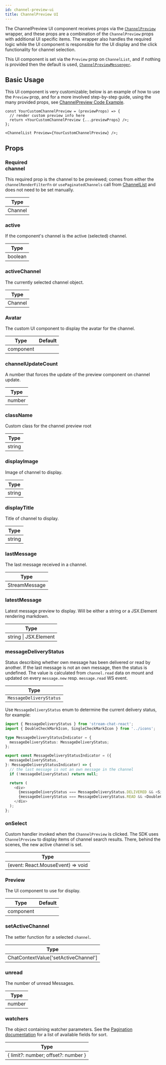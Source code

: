 ```yaml
---
id: channel-preview-ui
title: ChannelPreview UI
---
```



The ChannelPreview UI component receives props via the [`ChannelPreview`](./channel-preview.mdx) wrapper, and
these props are a combination of the `ChannelPreview` props with additional UI specific items. The wrapper also handles the required logic
while the UI component is responsible for the UI display and the click functionality for channel selection.

This UI component is set via the `Preview` prop on `ChannelList`, and if nothing is provided then the default is used, [`ChannelPreviewMessenger`](https://github.com/GetStream/stream-chat-react/blob/master/src/components/ChannelPreview/ChannelPreviewMessenger.tsx).

## Basic Usage

This UI component is very customizable; below is an example of how to use the `Preview` prop, and for a more involved step-by-step guide, using the many provided props,
see [ChannelPreview Code Example](../../guides/customization/channel-list-preview.mdx#the-preview-prop-component).

```tsx
const YourCustomChannelPreview = (previewProps) => {
  // render custom preview info here
  return <YourCustomChannelPreview {...previewProps} />;
};

<ChannelList Preview={YourCustomChannelPreview} />;
```

## Props

### <div class="label required basic">Required</div> channel

This required prop is the channel to be previewed; comes from either the `channelRenderFilterFn` or `usePaginatedChannels` call from
[ChannelList](https://github.com/GetStream/stream-chat-react/blob/master/src/components/ChannelList/ChannelList.tsx) and does not need to be set manually.

| Type    |
| ------- |
| Channel |

### active

If the component's channel is the active (selected) channel.

| Type    |
| ------- |
| boolean |

### activeChannel

The currently selected channel object.

| Type    |
| ------- |
| Channel |

### Avatar

The custom UI component to display the avatar for the channel.

| Type      | Default                                                    |
| --------- | ---------------------------------------------------------- |
| component | <GHComponentLink text='Avatar' path='/Avatar/Avatar.tsx'/> |

### channelUpdateCount

A number that forces the update of the preview component on channel update.

| Type   |
| ------ |
| number |

### className

Custom class for the channel preview root

| Type   |
| ------ |
| string |

### displayImage

Image of channel to display.

| Type   |
| ------ |
| string |

### displayTitle

Title of channel to display.

| Type   |
| ------ |
| string |

### lastMessage

The last message received in a channel.

| Type          |
| ------------- |
| StreamMessage |

### latestMessage

Latest message preview to display. Will be either a string or a JSX.Element rendering markdown.

| Type                  |
| --------------------- |
| string \| JSX.Element |

### messageDeliveryStatus

Status describing whether own message has been delivered or read by another. If the last message is not an own message, then the status is undefined. The value is calculated from `channel.read` data on mount and updated on every `message.new` resp. `message.read` WS event.

| Type                    |
| ----------------------- |
| `MessageDeliveryStatus` |

Use `MessageDeliveryStatus` enum to determine the current delivery status, for example:

```typescript jsx
import { MessageDeliveryStatus } from 'stream-chat-react';
import { DoubleCheckMarkIcon, SingleCheckMarkIcon } from '../icons';

type MessageDeliveryStatusIndicator = {
  messageDeliveryStatus: MessageDeliveryStatus;
};

export const MessageDeliveryStatusIndicator = ({
  messageDeliveryStatus,
}: MessageDeliveryStatusIndicator) => {
  // the last message is not an own message in the channel
  if (!messageDeliveryStatus) return null;

  return (
    <div>
      {messageDeliveryStatus === MessageDeliveryStatus.DELIVERED && <SingleCheckMarkIcon />}
      {messageDeliveryStatus === MessageDeliveryStatus.READ && <DoubleCheckMarkIcon />}
    </div>
  );
};
```

### onSelect

Custom handler invoked when the `ChannelPreview` is clicked. The SDK uses `ChannelPreview` to display items of channel search results. There, behind the scenes, the new active channel is set.

| Type                              |
| --------------------------------- |
| (event: React.MouseEvent) => void |

### Preview

The UI component to use for display.

| Type      | Default                                                                                              |
| --------- | ---------------------------------------------------------------------------------------------------- |
| component | <GHComponentLink text='ChannelPreviewMessenger' path='/ChannelPreview/ChannelPreviewMessenger.tsx'/> |

### setActiveChannel

The setter function for a selected `channel`.

| Type                                 |
| ------------------------------------ |
| ChatContextValue['setActiveChannel'] |

### unread

The number of unread Messages.

| Type   |
| ------ |
| number |

### watchers

The object containing watcher parameters. See the [Pagination documentation](https://getstream.io/chat/docs/react/channel_pagination/?language=js) for a list of available fields for sort.

| Type                                |
| ----------------------------------- |
| { limit?: number; offset?: number } |
